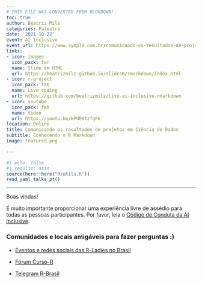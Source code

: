 ```yaml
---
# THIS FILE WAS CONVERTED FROM BLOGDOWN!
toc: true
author: Beatriz Milz
categories: Palestra
date: '2021-10-22'
event: AI Inclusive
event_url: https://www.sympla.com.br/comunicando-os-resultados-de-projetos-em-ciencia-de-dados__1374355
links:
- icon: images
  icon_pack: far
  name: Slide em HTML
  url: https://beatrizmilz.github.io/slidesR/rmarkdown/index.html
- icon: r-project
  icon_pack: fab
  name: Live coding
  url: https://github.com/beatrizmilz/live-ai-inclusive-rmarkdown
- icon: youtube
  icon_pack: fab
  name: Video
  url: https://youtu.be/kPU06tzfqPk
location: Online
title: Comunicando os resultados de projetos em Ciência de Dados
subtitle: Conhecendo o R Markdown
image: featured.png

---
```


```r
#| echo: false
#| results: asis
source(here::here("R/utils.R"))
read_yaml_talks_pt()
```


---




Boas vindas!

É muito importante proporcionar uma experiência livre de assédio para todas as pessoas participantes.  Por favor, leia o [Código de Conduta da AI Inclusive](https://pt.ai-inclusive.org/code-of-conduct/pt/).


### Comunidades e locais amigáveis para fazer perguntas :)

- [Eventos e redes sociais das R-Ladies no Brasil](https://github.com/R-Ladies-Sao-Paulo/RLadies-Brasil)

- [Fórum Curso-R](https://discourse.curso-r.com/)

- [Telegram R-Brasil](https://t.me/rbrasiloficial)


